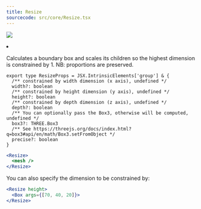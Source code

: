```yaml
---
title: Resize
sourcecode: src/core/Resize.tsx
---
```


[![](https://img.shields.io/badge/-storybook-%23ff69b4)](https://drei.pmnd.rs/?path=/story/staging-resize)

<Grid cols={4}>
  <li>
    <Codesandbox id="6yg0i3" />
  </li>
</Grid>

Calculates a boundary box and scales its children so the highest dimension is constrained by 1. NB: proportions are preserved.

```tsx
export type ResizeProps = JSX.IntrinsicElements['group'] & {
  /** constrained by width dimension (x axis), undefined */
  width?: boolean
  /** constrained by height dimension (y axis), undefined */
  height?: boolean
  /** constrained by depth dimension (z axis), undefined */
  depth?: boolean
  /** You can optionally pass the Box3, otherwise will be computed, undefined */
  box3?: THREE.Box3
  /** See https://threejs.org/docs/index.html?q=box3#api/en/math/Box3.setFromObject */
  precise?: boolean
}
```

```jsx
<Resize>
  <mesh />
</Resize>
```

You can also specify the dimension to be constrained by:

```jsx
<Resize height>
  <Box args={[70, 40, 20]}>
</Resize>
```
